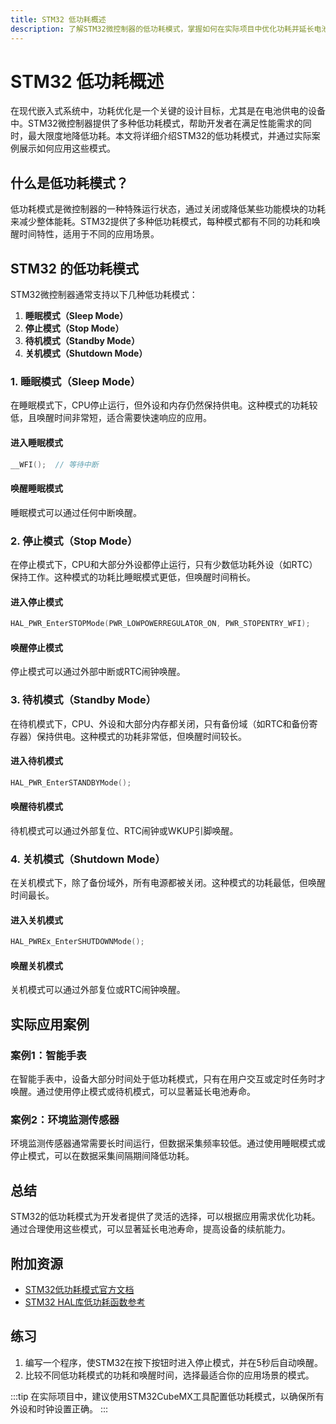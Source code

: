```yaml
---
title: STM32 低功耗概述
description: 了解STM32微控制器的低功耗模式，掌握如何在实际项目中优化功耗并延长电池寿命。
---
```


# STM32 低功耗概述

在现代嵌入式系统中，功耗优化是一个关键的设计目标，尤其是在电池供电的设备中。STM32微控制器提供了多种低功耗模式，帮助开发者在满足性能需求的同时，最大限度地降低功耗。本文将详细介绍STM32的低功耗模式，并通过实际案例展示如何应用这些模式。

## 什么是低功耗模式？

低功耗模式是微控制器的一种特殊运行状态，通过关闭或降低某些功能模块的功耗来减少整体能耗。STM32提供了多种低功耗模式，每种模式都有不同的功耗和唤醒时间特性，适用于不同的应用场景。

## STM32 的低功耗模式

STM32微控制器通常支持以下几种低功耗模式：

1. **睡眠模式（Sleep Mode）**
2. **停止模式（Stop Mode）**
3. **待机模式（Standby Mode）**
4. **关机模式（Shutdown Mode）**

### 1. 睡眠模式（Sleep Mode）

在睡眠模式下，CPU停止运行，但外设和内存仍然保持供电。这种模式的功耗较低，且唤醒时间非常短，适合需要快速响应的应用。

#### 进入睡眠模式

```c
__WFI();  // 等待中断
```

#### 唤醒睡眠模式

睡眠模式可以通过任何中断唤醒。

### 2. 停止模式（Stop Mode）

在停止模式下，CPU和大部分外设都停止运行，只有少数低功耗外设（如RTC）保持工作。这种模式的功耗比睡眠模式更低，但唤醒时间稍长。

#### 进入停止模式

```c
HAL_PWR_EnterSTOPMode(PWR_LOWPOWERREGULATOR_ON, PWR_STOPENTRY_WFI);
```

#### 唤醒停止模式

停止模式可以通过外部中断或RTC闹钟唤醒。

### 3. 待机模式（Standby Mode）

在待机模式下，CPU、外设和大部分内存都关闭，只有备份域（如RTC和备份寄存器）保持供电。这种模式的功耗非常低，但唤醒时间较长。

#### 进入待机模式

```c
HAL_PWR_EnterSTANDBYMode();
```

#### 唤醒待机模式

待机模式可以通过外部复位、RTC闹钟或WKUP引脚唤醒。

### 4. 关机模式（Shutdown Mode）

在关机模式下，除了备份域外，所有电源都被关闭。这种模式的功耗最低，但唤醒时间最长。

#### 进入关机模式

```c
HAL_PWREx_EnterSHUTDOWNMode();
```

#### 唤醒关机模式

关机模式可以通过外部复位或RTC闹钟唤醒。

## 实际应用案例

### 案例1：智能手表

在智能手表中，设备大部分时间处于低功耗模式，只有在用户交互或定时任务时才唤醒。通过使用停止模式或待机模式，可以显著延长电池寿命。

### 案例2：环境监测传感器

环境监测传感器通常需要长时间运行，但数据采集频率较低。通过使用睡眠模式或停止模式，可以在数据采集间隔期间降低功耗。

## 总结

STM32的低功耗模式为开发者提供了灵活的选择，可以根据应用需求优化功耗。通过合理使用这些模式，可以显著延长电池寿命，提高设备的续航能力。

## 附加资源

- [STM32低功耗模式官方文档](https://www.st.com)
- [STM32 HAL库低功耗函数参考](https://www.st.com)

## 练习

1. 编写一个程序，使STM32在按下按钮时进入停止模式，并在5秒后自动唤醒。
2. 比较不同低功耗模式的功耗和唤醒时间，选择最适合你的应用场景的模式。

:::tip
在实际项目中，建议使用STM32CubeMX工具配置低功耗模式，以确保所有外设和时钟设置正确。
:::